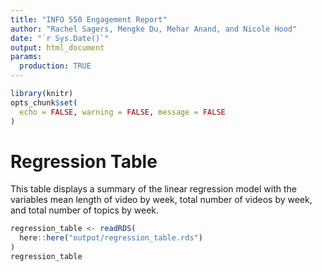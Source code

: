 ```yaml
---
title: "INFO 550 Engagement Report"
author: "Rachel Sagers, Mengke Du, Mehar Anand, and Nicole Hood"
date: "`r Sys.Date()`"
output: html_document
params:
  production: TRUE
---
```


```r
library(knitr)
opts_chunk$set(
  echo = FALSE, warning = FALSE, message = FALSE
)
```

# Regression Table

This table displays a summary of the linear regression model with the variables mean length of video by week, total number of videos by week, and total number of topics by week.

```r
regression_table <- readRDS(
  here::here("output/regression_table.rds")
)
regression_table
```